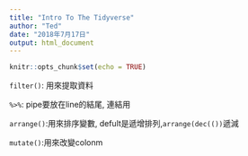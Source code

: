 ```yaml
---
title: "Intro To The Tidyverse"
author: "Ted"
date: "2018年7月17日"
output: html_document
---
```


```r
knitr::opts_chunk$set(echo = TRUE)
```

`filter()`: 用來提取資料

`%>%`: pipe要放在line的結尾, 連結用

`arrange()`:用來排序變數, defult是遞增排列,`arrange(dec(())`遞減

`mutate()`:用來改變colonm